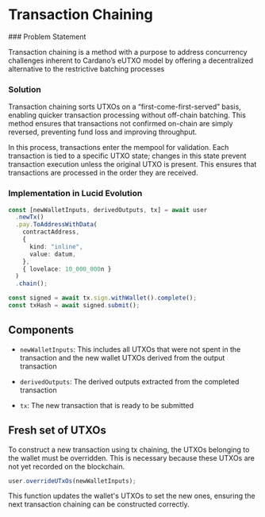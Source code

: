 
# Transaction Chaining

<Steps>
### Problem Statement

Transaction chaining is a method with a purpose to address concurrency challenges inherent to Cardano’s eUTXO model by offering a decentralized alternative to the restrictive batching processes

### Solution

Transaction chaining sorts UTXOs on a “first-come-first-served” basis, enabling quicker transaction processing without off-chain batching. This method ensures that transactions not confirmed on-chain are simply reversed, preventing fund loss and improving throughput.

In this process, transactions enter the mempool for validation. Each transaction is tied to a specific UTXO state; changes in this state prevent transaction execution unless the original UTXO is present. This ensures that transactions are processed in the order they are received.

### Implementation in Lucid Evolution

```typescript
const [newWalletInputs, derivedOutputs, tx] = await user
  .newTx()
  .pay.ToAddressWithData(
    contractAddress,
    {
      kind: "inline",
      value: datum,
    },
    { lovelace: 10_000_000n }
  )
  .chain();

const signed = await tx.sign.withWallet().complete();
const txHash = await signed.submit();
```

</Steps>

## Components

- `newWalletInputs`: This includes all UTXOs that were not spent in the transaction and the new wallet UTXOs derived from the output transaction

- `derivedOutputs`: The derived outputs extracted from the completed transaction

- `tx`: The new transaction that is ready to be submitted

## Fresh set of UTXOs

To construct a new transaction using tx chaining, the UTXOs belonging to the wallet must be overridden. This is necessary because these UTXOs are not yet recorded on the blockchain.

```typescript
user.overrideUTxOs(newWalletInputs);
```

This function updates the wallet's UTXOs to set the new ones, ensuring the next transaction chaining can be constructed correctly.
